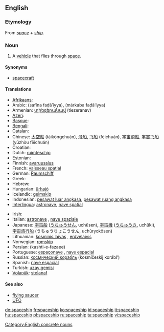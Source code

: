 {{wikipedia|dab=spaceship}}
==English==

===Etymology===
From ''[[space]]'' + ''[[ship]]''.

===Noun===
{{en-noun}}

# A [[vehicle]] that flies through [[space]].

====Synonyms====
* [[spacecraft]]

====Translations====
{{trans-top|vehicle that flies through space}}
* [[Afrikaans]]: {{t|af|ruimteskip}}
* Arabic: {{Arab|[[سفينة فضائية]]}} (safína faḍā’íyya), {{Arab|[[مركبة فضائية]]}} (márkaba faḍāʼíyya)
* Armenian: [[տիեզերանավ]] (tiezeranav)
* [[Azeri]]: {{t|az|kosmik gəmi}}
* [[Basque]]: {{t|eu|espazio-ontzi}}
* [[Bengali]]: {{t|bn|মহাকাশযান|sc=Beng}}
* [[Catalan]]: {{t|ca|nau espacial}}
* Chinese: [[太空船]] (tàikōngchuán), [[飛船]], [[飞船]] (fēichuán), [[宇宙飛船]], [[宇宙飞船]] (yǔzhòu fēichuán)
* Croatian: {{t|hr|svemirski brod}}
* Dutch: [[ruimteschip]] {{n}}
* Estonian: {{t|et|kosmoselaev}}
* Finnish: [[avaruusalus]]
* French: [[vaisseau spatial]] {{m}}
* German: [[Raumschiff]] {{n}}
* Greek: {{t|el|διαστημόπλοιο|sc=Grek}}
* Hebrew: {{t|he|ספינת-חלל |sc=Hebr}}
* Hungarian: [[űrhajó]]
* Icelandic: [[geimskip]] {{n}}
* Indonesian: [[pesawat luar angkasa]], [[pesawat ruang angkasa]]
* [[Interlingua]]: [[astronave]], [[nave spatial]]
{{trans-mid}}
* Irish: {{t|ga|spásárthach}}
* Italian: [[astronave]] {{f}}, [[nave spaziale]] {{m}}
* Japanese: [[宇宙船]] ([[うちゅうせん]], uchūsen), [[宇宙機]] ([[うちゅうき]], uchūki), [[宇宙旅行船]] (うちゅうりょこうせん, uchūryokōsen)
* Lithuanian: [[kosminis laivas]] {{m}}, [[erdvėlaivis]] {{m}}
* Norwegian: [[romskip]] {{n}}
* Persian: {{fa-Arab|[[کشتی فضایی]]}} (kashti-e-fazaee)
* Portuguese: [[espaçonave]] {{f}}, [[nave espacial]] {{f}}
* Russian: [[космический корабль]] (kosmíčeskij korábl’) {{m}}
* Spanish: [[nave espacial]] {{f}}
* Turkish: [[uzay gemisi]]
* [[Volapük]]: [[stelanaf]]
{{trans-bottom}}

====See also====
* [[flying saucer]]
* [[UFO]]

[[Category:English concrete nouns]]

[[de:spaceship]]
[[fr:spaceship]]
[[ko:spaceship]]
[[id:spaceship]]
[[it:spaceship]]
[[hu:spaceship]]
[[pl:spaceship]]
[[ru:spaceship]]
[[ta:spaceship]]
[[vi:spaceship]]